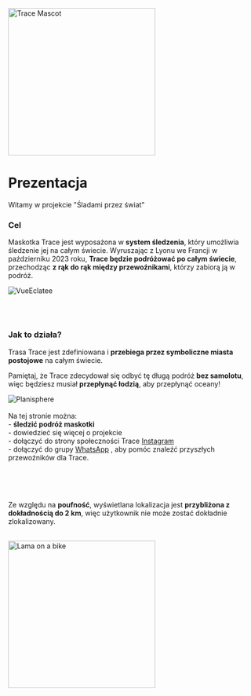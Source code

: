 
<div style={{ width: '100%', margin: '0 auto', textAlign: 'center' }}>
 <div style={{ display: "flex", justifyContent: "center" }}>
  <img src="/img/Mascotte/Resize/tracefullbodydetoure.svg" alt="Trace Mascot" width="300" height="300"/>
</div>

# Prezentacja

Witamy w projekcie "Śladami przez świat"

### Cel

Maskotka Trace jest wyposażona w **system śledzenia**, który umożliwia śledzenie jej na całym świecie. Wyruszając z Lyonu we Francji w październiku 2023 roku, **Trace będzie podróżować po całym świecie**, przechodząc **z rąk do rąk między przewoźnikami**, którzy zabiorą ją w podróż.

<div style={{ width:'100%',height:'auto'}}>
  <img src="/img/Mascotte/Resize/Trace_Eclatee.png" alt="VueEclatee" loading="lazy"  />
</div>

<br/><br/>

### Jak to działa?

Trasa Trace jest zdefiniowana i **przebiega przez symboliczne miasta postojowe** na całym świecie.

Pamiętaj, że Trace zdecydował się odbyć tę długą podróż **bez samolotu**, więc będziesz musiał **przepłynąć łodzią**, aby przepłynąć oceany!

<div style={{ width:'100%',height:'auto'}}>
  <img src="/img/Mascotte/Resize/planisphere.svg" alt="Planisphere" loading="lazy"  />
</div>
<br/>
Na tej stronie można:
<br/>- <strong>śledzić podróż maskotki</strong>
<br/>- dowiedzieć się więcej o projekcie
<br/>- dołączyć do strony społeczności Trace <a href="https://www.instagram.com/traceacrosstheworld/" target="_blank" rel="noopener noreferrer">Instagram</a>
<br/>- dołączyć do grupy <a href="https://chat.whatsapp.com/FKwW0q23yVk3OdKNKAxGnE" target="_blank" rel="noopener noreferrer">WhatsApp</a> , aby pomóc znaleźć przyszłych przewoźników dla Trace.

<br/><br/><br/>

Ze względu na **poufność**, wyświetlana lokalizacja jest **przybliżona z dokładnością do 2 km**, więc użytkownik nie może zostać dokładnie zlokalizowany.

<br/>

<div style={{ display: "flex", justifyContent: "center" }}>
  <img src="/img/Mascotte/Resize/lama-on-a-bike.svg" alt="Lama on a bike" width="300" height="300"/>
</div>
</div>
